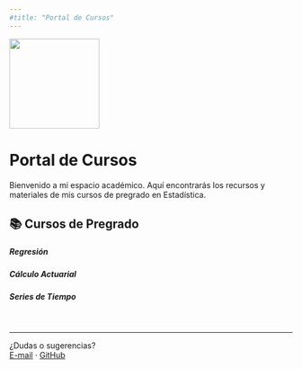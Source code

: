 ```yaml
---
#title: "Portal de Cursos"
---
```


::: {.hero-section .text-center}
![](./logo.png){width="160"}

# Portal de Cursos

Bienvenido a mi espacio académico. Aquí encontrarás los recursos y materiales de mis cursos de pregrado en Estadística.
:::

## 📚 Cursos de Pregrado

::: {.grid}

::: {.g-col-12 .g-col-md-4}
::: {.card .course-card .h-100}
<div class="card-body">
<div class="card-icon"><i class="fa-solid fa-chart-line" role="img" aria-label="Chart line icon"></i></div>
<h5 class="card-title">Regresión</h5>
<!-- Este enlace hace que toda la tarjeta sea clicleable -->
<a href="https://bcubides-est.github.io/Regresion/" class="stretched-link"></a>
</div>
:::
:::

::: {.g-col-12 .g-col-md-4}
::: {.card .course-card .h-100}
<div class="card-body">
<div class="card-icon"><i class="fa-solid fa-shield-halved" role="img" aria-label="Shield icon"></i></div>
<h5 class="card-title">Cálculo Actuarial</h5>
<a href="https://bcubides-est.github.io/Actuarial/" class="stretched-link"></a>
</div>
:::
:::

::: {.g-col-12 .g-col-md-4}
::: {.card .course-card .h-100}
<div class="card-body">
<div class="card-icon"><i class="fa-solid fa-wave-square" role="img" aria-label="Wave square icon"></i></div>
<h5 class="card-title">Series de Tiempo</h5>
<a href="https://bcubides-est.github.io/Series_de_tiempo/" class="stretched-link"></a>
</div>
:::
:::

:::

<br>
<hr>

::: {.footer}
¿Dudas o sugerencias?<br>
[E-mail](mailto:bcubides@unal.edu.co) · [GitHub](https://github.com/bcubides-est)
:::